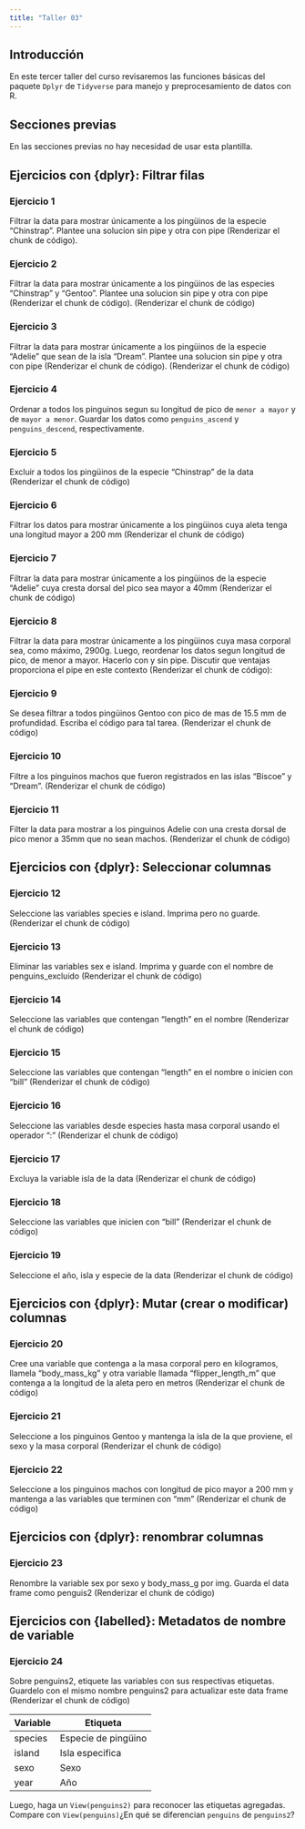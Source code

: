 ---
title: "Taller 03"
---

## Introducción

En este tercer taller del curso revisaremos las funciones básicas del paquete `Dplyr` de `Tidyverse` para manejo y preprocesamiento de datos con R. 

## Secciones previas

En las secciones previas no hay necesidad de usar esta plantilla.

## Ejercicios con {dplyr}: Filtrar filas

### Ejercicio 1 {.unnumbered}

Filtrar la data para mostrar únicamente a los pingüinos de la especie "Chinstrap". Plantee una solucion sin pipe y otra con pipe (Renderizar el chunk de código).


### Ejercicio 2 {.unnumbered}

Filtrar la data para mostrar únicamente a los pingüinos de las especies "Chinstrap" y "Gentoo". Plantee una solucion sin pipe y otra con pipe (Renderizar el chunk de código). (Renderizar el chunk de código)



### Ejercicio 3 {.unnumbered}

Filtrar la data para mostrar únicamente a los pingüinos de la especie "Adelie" que sean de la isla "Dream". Plantee una solucion sin pipe y otra con pipe (Renderizar el chunk de código). (Renderizar el chunk de código)



### Ejercicio 4 {.unnumbered}

Ordenar a todos los pinguinos segun su longitud de pico de `menor a mayor` y de `mayor a menor`. Guardar los datos como `penguins_ascend` y `penguins_descend`, respectivamente.


### Ejercicio 5 {.unnumbered}

Excluir a todos los pingüinos de la especie "Chinstrap" de la data (Renderizar el chunk de código)


### Ejercicio 6 {.unnumbered}

Filtrar los datos para mostrar únicamente a los pingüinos cuya aleta tenga una longitud mayor a 200 mm (Renderizar el chunk de código)



### Ejercicio 7 {.unnumbered}

Filtrar la data para mostrar únicamente a los pingüinos de la especie "Adelie" cuya cresta dorsal del pico sea mayor a 40mm (Renderizar el chunk de código)



### Ejercicio 8 {.unnumbered}

Filtrar la data para mostrar únicamente a los pingüinos cuya masa corporal sea, como máximo, 2900g. Luego, reordenar los datos segun longitud de pico, de menor a mayor. Hacerlo con y sin pipe. Discutir que ventajas proporciona el pipe en este contexto (Renderizar el chunk de código):


### Ejercicio 9 {.unnumbered}

Se desea filtrar a todos pingüinos Gentoo con pico de mas de 15.5 mm de profundidad. Escriba el código para tal tarea. (Renderizar el chunk de código)


### Ejercicio 10 {.unnumbered}

Filtre a los pinguinos machos que fueron registrados en las islas "Biscoe" y "Dream". (Renderizar el chunk de código)


### Ejercicio 11 {.unnumbered}

Filter la data para mostrar a los pinguinos Adelie con una cresta dorsal de pico menor a 35mm que no sean machos. (Renderizar el chunk de código)


## Ejercicios con {dplyr}: Seleccionar columnas

### Ejercicio 12 {.unnumbered}

Seleccione las variables species e island. Imprima pero no guarde. (Renderizar el chunk de código)



### Ejercicio 13 {.unnumbered}

Eliminar las variables sex e island. Imprima y guarde con el nombre de penguins_excluido (Renderizar el chunk de código)


### Ejercicio 14 {.unnumbered}

Seleccione las variables que contengan "length" en el nombre (Renderizar el chunk de código)


### Ejercicio 15 {.unnumbered}

Seleccione las variables que contengan "length" en el nombre o inicien con "bill" (Renderizar el chunk de código)


### Ejercicio 16 {.unnumbered}

Seleccione las variables desde especies hasta masa corporal usando el operador ":" (Renderizar el chunk de código)


### Ejercicio 17 {.unnumbered}

Excluya la variable isla de la data (Renderizar el chunk de código)


### Ejercicio 18 {.unnumbered}

Seleccione las variables que inicien con "bill" (Renderizar el chunk de código)



### Ejercicio 19 {.unnumbered}

Seleccione el año, isla y especie de la data (Renderizar el chunk de código)


## Ejercicios con {dplyr}: Mutar (crear o modificar) columnas

### Ejercicio 20 {.unnumbered}

Cree una variable que contenga a la masa corporal pero en kilogramos, llamela "body_mass_kg" y otra variable llamada "flipper_length_m" que contenga a la longitud de la aleta pero en metros (Renderizar el chunk de código)



### Ejercicio 21 {.unnumbered}

Seleccione a los pinguinos Gentoo y mantenga la isla de la que proviene, el sexo y la masa corporal (Renderizar el chunk de código)


### Ejercicio 22 {.unnumbered}

Seleccione a los pinguinos machos con longitud de pico mayor a 200 mm y mantenga a las variables que terminen con "mm" (Renderizar el chunk de código)



## Ejercicios con {dplyr}: renombrar columnas

### Ejercicio 23 {.unnumbered}

Renombre la variable sex por sexo y body_mass_g por img. Guarda el data frame como penguis2 (Renderizar el chunk de código)



## Ejercicios con {labelled}: Metadatos de nombre de variable

### Ejercicio 24 {.unnumbered}

Sobre penguins2, etiquete las variables con sus respectivas etiquetas. Guardelo con el mismo nombre penguins2 para actualizar este data frame (Renderizar el chunk de código)

| Variable | Etiqueta            |
|----------|---------------------|
| species  | Especie de pingüino |
| island   | Isla especifica     |
| sexo     | Sexo                |
| year     | Año                 |



Luego, haga un `View(penguins2)` para reconocer las etiquetas agregadas. Compare con `View(penguins)`¿En qué se diferencian `penguins` de `penguins2`?
